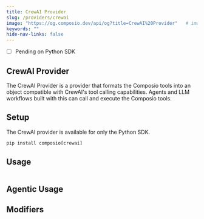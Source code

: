 ```yaml
---
title: CrewAI Provider
slug: /providers/crewai
image: "https://og.composio.dev/api/og?title=CrewAI%20Provider"   # image for socials
keywords: ""
hide-nav-links: false
---
```


- [ ] Pending on Python SDK

## CrewAI Provider

The CrewAI Provider is a provider that formats the Composio tools into an object compatible with CrewAI's tool calling capabilities. Agents and LLM workflows built with this can call and execute the Composio tools.

## Setup

The CrewAI provider is available for only the Python SDK.

```python Python maxLines=60 wordWrap
pip install composio[crewai]
```

## Usage

```python Python maxLines=60 wordWrap

```

## Agentic Usage


## Modifiers